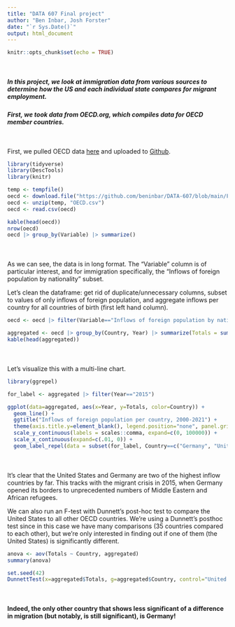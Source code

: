 ---
title: "DATA 607 Final project"
author: "Ben Inbar, Josh Forster"
date: "`r Sys.Date()`"
output: html_document
---

```{r setup, include=FALSE}
knitr::opts_chunk$set(echo = TRUE)
```

<div style="margin-top:50px;">
##### In this project, we look at immigration data from various sources to determine how the US and each individual state compares for migrant employment.
##### First, we took data from OECD.org, which compiles data for OECD member countries.

<div style="margin-top:50px;">
First, we pulled OECD data [here](https://stats.oecd.org/Index.aspx?DataSetCode=MIG) and uploaded to [Github](https://github.com/beninbar/DATA-607/blob/main/Final%20project/OECD.zip).

```{r warning=FALSE, message=FALSE}
library(tidyverse)
library(DescTools)
library(knitr)

temp <- tempfile()
oecd <- download.file("https://github.com/beninbar/DATA-607/blob/main/Final%20project/data/OECD.zip?raw=TRUE", temp, mode = "wb")
oecd <- unzip(temp, "OECD.csv")
oecd <- read.csv(oecd)

kable(head(oecd))
nrow(oecd)
oecd |> group_by(Variable) |> summarize()
```
<div style="margin-top:50px;">
As we can see, the data is in long format. The "Variable" column is of particular interest, and for immigration specifically, the "Inflows of foreign population by nationality" subset.

Let's clean the dataframe: get rid of duplicate/unnecessary columns, subset to values of only inflows of foreign population, and aggregate inflows per country for all countries of birth (first left hand column).
```{r warning=FALSE, message=FALSE}
oecd <- oecd |> filter(Variable=="Inflows of foreign population by nationality") |> select(Country, Year, Value)

aggregated <- oecd |> group_by(Country, Year) |> summarize(Totals = sum(Value))
kable(head(aggregated))
```

<div style="margin-top:50px;">
Let's visualize this with a multi-line chart.
```{r}
library(ggrepel)

for_label <- aggregated |> filter(Year=="2015")

ggplot(data=aggregated, aes(x=Year, y=Totals, color=Country)) +
  geom_line() +
  ggtitle("Inflows of foreign population per country, 2000-2021") +
  theme(axis.title.y=element_blank(), legend.position="none", panel.grid.minor = element_blank()) +
  scale_y_continuous(labels = scales::comma, expand=c(0, 100000)) +
  scale_x_continuous(expand=c(.01, 0)) + 
  geom_label_repel(data = subset(for_label, Country==c("Germany", "United States")), aes(label=Country), nudge_x=2, nudge_y=400000,     segment.color=NA)
```

<div style="margin-top:50px;">
It's clear that the United States and Germany are two of the highest inflow countries by far. This tracks with the migrant crisis in 2015, when Germany opened its borders to unprecedented numbers of Middle Eastern and African refugees.

We can also run an F-test with Dunnett's post-hoc test to compare the United States to all other OECD countries. We're using a Dunnett's posthoc test since in this case we have many comparisons (35 countries compared to each other), but we're only interested in finding out if one of them (the United States) is significantly different.
```{r}
anova <- aov(Totals ~ Country, aggregated)
summary(anova)

set.seed(42)
DunnettTest(x=aggregated$Totals, g=aggregated$Country, control="United States")
```

<div style="margin-top:50px;">
#### Indeed, the only other country that shows less significant of a difference in migration (but notably, is still significant), is Germany!
<div style="margin-top:50px;">
